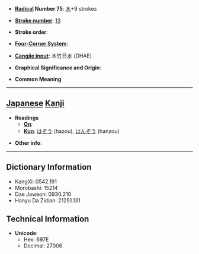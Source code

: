 * '''[[Wiktionary:Chinese radical index| Radical]] Number 75''': [[Wiktionary:Chinese radical index 木|木]]+9 strokes

* '''[[Wiktionary:Chinese total strokes index|Stroke number]]''': [[Wiktionary:Chinese total strokes index 13|13]]

* '''Stroke order''': 

* '''[[Wiktionary:Chinese four corner index|Four-Corner System]]''': 

* '''[[Wiktionary:Chinese Cangjie index|Cangjie input]]''': 木竹日水 (DHAE)

* '''Graphical Significance and Origin''': 

* '''Common Meaning'''

----

== [[Japanese]] [[Kanji]] ==

* '''Readings'''
** '''[[On]]''': 
** '''[[Kun]]''': [[はぞう]] (hazou), [[はんぞう]] (hanzou)

* '''Other info''':  

----

== Dictionary Information ==

* KangXi: 0542.191
* Morobashi: 15214
* Dae Jaweon: 0930.210
* Hanyu Da Zidian: 21251.131

== Technical Information ==

* '''Unicode''':
** Hex: 697E
** Decimal: 27006